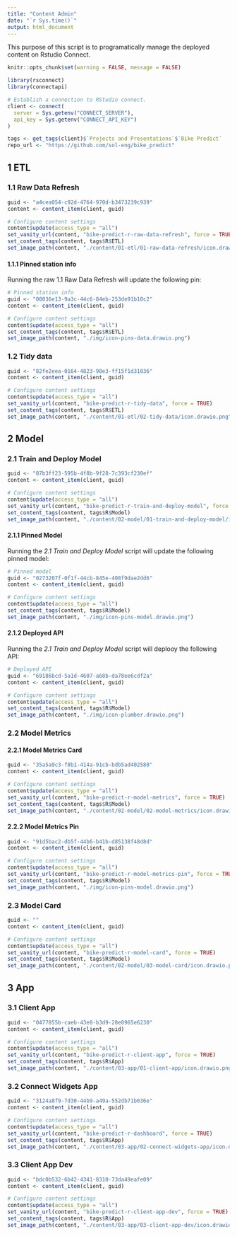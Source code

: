 ```yaml
---
title: "Content Admin"
date: "`r Sys.time()`"
output: html_document
---
```


This purpose of this script is to programatically manage the deployed content on Rstudio Connect.

```r
knitr::opts_chunk$set(warning = FALSE, message = FALSE) 

library(rsconnect)
library(connectapi)

# Establish a connection to RStudio connect.
client <- connect(
  server = Sys.getenv("CONNECT_SERVER"),
  api_key = Sys.getenv("CONNECT_API_KEY")
)

tags <- get_tags(client)$`Projects and Presentations`$`Bike Predict`
repo_url <- "https://github.com/sol-eng/bike_predict"
```


## 1 ETL

### 1.1 Raw Data Refresh

```r
guid <- "a4cea054-c92d-4764-970d-b3473239c939"
content <- content_item(client, guid)

# Configure content settings
content$update(access_type = "all")
set_vanity_url(content, "bike-predict-r-raw-data-refresh", force = TRUE)
set_content_tags(content, tags$R$ETL)
set_image_path(content, "./content/01-etl/01-raw-data-refresh/icon.drawio.png")
```

#### 1.1.1 Pinned station info

Running the raw 1.1 Raw Data Refresh will update the following pin:

```r
# Pinned station info
guid <- "00036e13-9a3c-44c6-84eb-253de91b10c2"
content <- content_item(client, guid)

# Configure content settings
content$update(access_type = "all")
set_content_tags(content, tags$R$ETL)
set_image_path(content, "./img/icon-pins-data.drawio.png")
```

### 1.2 Tidy data

```r
guid <- "82fe2eea-0164-4823-98e3-ff15f1d31036"
content <- content_item(client, guid)

# Configure content settings
content$update(access_type = "all")
set_vanity_url(content, "bike-predict-r-tidy-data", force = TRUE)
set_content_tags(content, tags$R$ETL)
set_image_path(content, "./content/01-etl/02-tidy-data/icon.drawio.png")
```

## 2 Model

### 2.1 Train and Deploy Model

```r
guid <- "07b3ff23-595b-4f8b-9f28-7c393cf230ef"
content <- content_item(client, guid)

# Configure content settings
content$update(access_type = "all")
set_vanity_url(content, "bike-predict-r-train-and-deploy-model", force = TRUE)
set_content_tags(content, tags$R$Model)
set_image_path(content, "./content/02-model/01-train-and-deploy-model/icon.drawio.png")
```

#### 2.1.1 Pinned Model

Running the *2.1 Train and Deploy Model* script will update the following pinned model:

```r
# Pinned model
guid <- "0273207f-0f1f-44cb-845e-408f9dae2dd6"
content <- content_item(client, guid)

# Configure content settings
content$update(access_type = "all")
set_content_tags(content, tags$R$Model)
set_image_path(content, "./img/icon-pins-model.drawio.png")
```

#### 2.1.2 Deployed API

Running the *2.1 Train and Deploy Model* script will deplooy the following API:

```r
# Deployed API
guid <- "69186bcd-5a1d-4607-a68b-da78ee6cdf2a"
content <- content_item(client, guid)

# Configure content settings
content$update(access_type = "all")
set_content_tags(content, tags$R$Model)
set_image_path(content, "./img/icon-plumber.drawio.png")
```

### 2.2 Model Metrics

#### 2.2.1 Model Metrics Card

```r
guid <- "35a5a9c3-f8b1-414a-91cb-bdb5ad402580"
content <- content_item(client, guid)

# Configure content settings
content$update(access_type = "all")
set_vanity_url(content, "bike-predict-r-model-metrics", force = TRUE)
set_content_tags(content, tags$R$Model)
set_image_path(content, "./content/02-model/02-model-metrics/icon.drawio.png")
```

#### 2.2.2 Model Metrics Pin

```r
guid <- "91d5bac2-db5f-44b6-b41b-d85138f48d8d"
content <- content_item(client, guid)

# Configure content settings
content$update(access_type = "all")
set_vanity_url(content, "bike-predict-r-model-metrics-pin", force = TRUE)
set_content_tags(content, tags$R$Model)
set_image_path(content, "./img/icon-pins-model.drawio.png")
```

### 2.3 Model Card

```r
guid <- ""
content <- content_item(client, guid)

# Configure content settings
content$update(access_type = "all")
set_vanity_url(content, "bike-predict-r-model-card", force = TRUE)
set_content_tags(content, tags$R$Model)
set_image_path(content, "./content/02-model/03-model-card/icon.drawio.png")
```

## 3 App

### 3.1 Client App

```r
guid <- "0477855b-caeb-43e8-b3d9-28e0965e6230"
content <- content_item(client, guid)

# Configure content settings
content$update(access_type = "all")
set_vanity_url(content, "bike-predict-r-client-app", force = TRUE)
set_content_tags(content, tags$R$App)
set_image_path(content, "./content/03-app/01-client-app/icon.drawio.png")
```

### 3.2 Connect Widgets App

```r
guid <- "3124a8f9-7d30-44b9-a49a-552db71b036e"
content <- content_item(client, guid)

# Configure content settings
content$update(access_type = "all")
set_vanity_url(content, "bike-predict-r-dashboard", force = TRUE)
set_content_tags(content, tags$R$App)
set_image_path(content, "./content/03-app/02-connect-widgets-app/icon.drawio.png")
```

### 3.3 Client App Dev

```r
guid <- "bdc0b532-6b42-4341-8310-73da49eafe09"
content <- content_item(client, guid)

# Configure content settings
content$update(access_type = "all")
set_vanity_url(content, "bike-predict-r-client-app-dev", force = TRUE)
set_content_tags(content, tags$R$App)
set_image_path(content, "./content/03-app/03-client-app-dev/icon.drawio.png")
```
